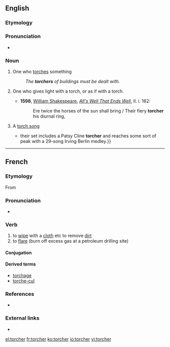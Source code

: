 ==English==

===Etymology===
{{suffix|torch|er|lang=en}}

===Pronunciation===
* {{rhymes|ɔː(ɹ)tʃə(ɹ)|lang=en}}

===Noun===
{{en-noun}}

# One who [[torch]]es something
#: ''The '''torchers''' of buildings must be dealt with.''
# {{label|en|obsolete}} One who gives light with a torch, or as if with a torch.
#* '''1598''', [[w: William Shakespeare|William Shakespeare]], ''[[s: All's Well That Ends Well|All's Well That Ends Well]]'', II. i. 162:
#*: Ere twice the horses of the sun shall bring / Their fiery '''torcher''' his diurnal ring,
# {{label|en|music}} A [[torch song]]
#* {{quote-news|1988|August 26|Neil Tesser|Montgomery, Plant & Stritch|Chicago Reader|url=https://securesite.chireader.com/cgi-bin/Archive/abridged2.bat?path=1988/880826/MNTGMRY
|passage={{...}} their set includes a Patsy Cline '''torcher''' and reaches some sort of peak with a 29-song Irving Berlin medley.}}

----

==French==

===Etymology===
From {{etyl|la|fr}} {{m|la|torqueō||twist, turn}}

===Pronunciation===
* {{IPA|/tɔʁ.ʃe/|lang=fr}}

===Verb===
{{fr-verb}}

# to [[wipe]] with a [[cloth]] etc to remove [[dirt]]
# to [[flare]] (burn off excess gas at a petroleum drilling site)

====Conjugation====
{{fr-conj-er|torch|avoir}}

====Derived terms====
* [[torchage]]
* [[torche-cul]]

===References===
* {{R:NPLarousse}}

===External links===
* {{R:TLFi}}

[[el:torcher]]
[[fr:torcher]]
[[ko:torcher]]
[[io:torcher]]
[[vi:torcher]]